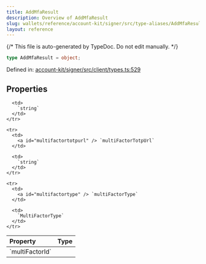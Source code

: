 ```yaml
---
title: AddMfaResult
description: Overview of AddMfaResult
slug: wallets/reference/account-kit/signer/src/type-aliases/AddMfaResult
layout: reference
---
```


{/* This file is auto-generated by TypeDoc. Do not edit manually. */}

```ts
type AddMfaResult = object;
```

Defined in: [account-kit/signer/src/client/types.ts:529](https://github.com/alchemyplatform/aa-sdk/blob/9f926c402d1661309abbf8eae8431e52e8c5e53f/account-kit/signer/src/client/types.ts#L529)

## Properties

<table>
  <thead>
    <tr>
      <th align="left">Property</th>
      <th align="left">Type</th>
    </tr>
  </thead>

  <tbody>
    <tr>
      <td>
        <a id="multifactorid" /> `multiFactorId`
      </td>

      <td>
        `string`
      </td>
    </tr>

    <tr>
      <td>
        <a id="multifactortotpurl" /> `multiFactorTotpUrl`
      </td>

      <td>
        `string`
      </td>
    </tr>

    <tr>
      <td>
        <a id="multifactortype" /> `multiFactorType`
      </td>

      <td>
        `MultiFactorType`
      </td>
    </tr>

  </tbody>
</table>
